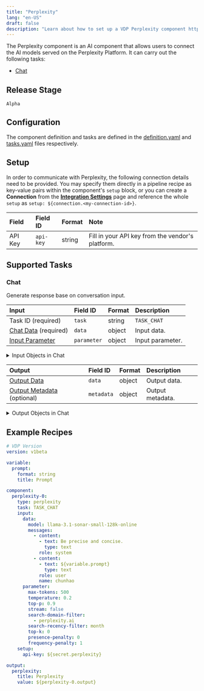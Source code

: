 ```yaml
---
title: "Perplexity"
lang: "en-US"
draft: false
description: "Learn about how to set up a VDP Perplexity component https://github.com/instill-ai/instill-core"
---
```


The Perplexity component is an AI component that allows users to connect the AI models served on the Perplexity Platform.
It can carry out the following tasks:
- [Chat](#chat)



## Release Stage

`Alpha`



## Configuration

The component definition and tasks are defined in the [definition.yaml](https://github.com/instill-ai/pipeline-backend/blob/main/pkg/component/ai/perplexity/v0/config/definition.yaml) and [tasks.yaml](https://github.com/instill-ai/pipeline-backend/blob/main/pkg/component/ai/perplexity/v0/config/tasks.yaml) files respectively.




## Setup


In order to communicate with Perplexity, the following connection details need to be
provided. You may specify them directly in a pipeline recipe as key-value pairs
within the component's `setup` block, or you can create a **Connection** from
the [**Integration Settings**](https://www.instill.tech/docs/vdp/integration)
page and reference the whole `setup` as `setup:
${connection.<my-connection-id>}`.

<div class="markdown-col-no-wrap" data-col-1 data-col-2>

| Field | Field ID | Format | Note |
| :--- | :--- | :--- | :--- |
| API Key | `api-key` | string | Fill in your API key from the vendor's platform.  |

</div>





## Supported Tasks

### Chat

Generate response base on conversation input.

<div class="markdown-col-no-wrap" data-col-1 data-col-2>

| Input | Field ID | Format | Description |
| :--- | :--- | :--- | :--- |
| Task ID (required) | `task` | string | `TASK_CHAT` |
| [Chat Data](#chat-chat-data) (required) | `data` | object | Input data. |
| [Input Parameter](#chat-input-parameter) | `parameter` | object | Input parameter. |
</div>


<details>
<summary> Input Objects in Chat</summary>

<h4 id="chat-chat-data">Chat Data</h4>

Input data.

<div class="markdown-col-no-wrap" data-col-1 data-col-2>

| Field | Field ID | Format | Note |
| :--- | :--- | :--- | :--- |
| [Chat Messages](#chat-chat-messages) | `messages` | array | List of chat messages.  |
| Model Name | `model` | string | The model to be used for `TASK_CHAT`.  <br/><details><summary><strong>Enum values</strong></summary><ul><li>`llama-3.1-sonar-small-128k-online`</li><li>`llama-3.1-sonar-large-128k-online`</li><li>`llama-3.1-sonar-huge-128k-online`</li></ul></details>  |
</div>
<h4 id="chat-chat-messages">Chat Messages</h4>

List of chat messages.

<div class="markdown-col-no-wrap" data-col-1 data-col-2>

| Field | Field ID | Format | Note |
| :--- | :--- | :--- | :--- |
| [Content](#chat-content) | `content` | array | The message content.  |
| Name | `name` | string | An optional name for the participant. Provides the model information to differentiate between participants of the same role.  |
| Role | `role` | string | The message role, i.e. 'system', 'user' or 'assistant'.  <br/><details><summary><strong>Enum values</strong></summary><ul><li>`system`</li><li>`user`</li><li>`assistant`</li></ul></details>  |
</div>
<h4 id="chat-content">Content</h4>

The message content.

<div class="markdown-col-no-wrap" data-col-1 data-col-2>

| Field | Field ID | Format | Note |
| :--- | :--- | :--- | :--- |
| Text Message | `text` | string | Text message.  |
| Text | `type` | string | Text content type.  |
</div>
<h4 id="chat-input-parameter">Input Parameter</h4>

Input parameter.

<div class="markdown-col-no-wrap" data-col-1 data-col-2>

| Field | Field ID | Format | Note |
| :--- | :--- | :--- | :--- |
| Frequency Penalty | `frequency-penalty` | number | A multiplicative penalty greater than 0. Values greater than 1.0 penalize new tokens based on their existing frequency in the text so far, decreasing the model's likelihood to repeat the same line verbatim. A value of 1.0 means no penalty. Incompatible with `presence_penalty`.  |
| Max New Tokens | `max-tokens` | integer | The maximum number of completion tokens returned by the API. The total number of tokens requested in max_tokens plus the number of prompt tokens sent in messages must not exceed the context window token limit of model requested. If left unspecified, then the model will generate tokens until either it reaches its stop token or the end of its context window.  |
| Presence Penalty | `presence-penalty` | number | A value between -2.0 and 2.0. Positive values penalize new tokens based on whether they appear in the text so far, increasing the model's likelihood to talk about new topics. Incompatible with `frequency_penalty`.  |
| Search Domain Filter | `search-domain-filter` | string | Given a list of domains, limit the citations used by the online model to URLs from the specified domains. Currently limited to only 3 domains for whitelisting and blacklisting. For blacklisting add a `-` to the beginning of the domain string.  |
| Search Recency Filter | `search-recency-filter` | string | Returns search results within the specified time interval - does not apply to images. Values include `month`, `week`, `day`, `hour`.  |
| Stream | `stream` | boolean | If set, partial message deltas will be sent. Tokens will be sent as data-only server-sent events as they become available.  |
| Temperature | `temperature` | number | The amount of randomness in the response, valued between 0 inclusive and 2 exclusive. Higher values are more random, and lower values are more deterministic.  |
| Top K | `top-k` | number | The number of tokens to keep for highest top-k filtering, specified as an integer between 0 and 2048 inclusive. If set to 0, top-k filtering is disabled. We recommend either altering top_k or top_p, but not both.  |
| Top P | `top-p` | number | The nucleus sampling threshold, valued between 0 and 1 inclusive. For each subsequent token, the model considers the results of the tokens with top_p probability mass. We recommend either altering top_k or top_p, but not both.  |
</div>
</details>



<div class="markdown-col-no-wrap" data-col-1 data-col-2>

| Output | Field ID | Format | Description |
| :--- | :--- | :--- | :--- |
| [Output Data](#chat-output-data) | `data` | object | Output data. |
| [Output Metadata](#chat-output-metadata) (optional) | `metadata` | object | Output metadata. |
</div>

<details>
<summary> Output Objects in Chat</summary>

<h4 id="chat-output-data">Output Data</h4>

<div class="markdown-col-no-wrap" data-col-1 data-col-2>

| Field | Field ID | Format | Note |
| :--- | :--- | :--- | :--- |
| [Choices](#chat-choices) | `choices` | array | List of chat completion choices. |
| Citations | `citations` | array | List of citations. |
</div>

<h4 id="chat-choices">Choices</h4>

<div class="markdown-col-no-wrap" data-col-1 data-col-2>

| Field | Field ID | Format | Note |
| :--- | :--- | :--- | :--- |
| Created | `created` | integer | The timestamp of when the chat completion was created. Format is in ISO 8601. Example: 2024-07-01T11:47:40.388Z. |
| Finish Reason | `finish-reason` | string | The reason the model stopped generating tokens. |
| Index | `index` | integer | The index of the choice in the list of choices. |
| [Message](#chat-message) | `message` | object | A chat message generated by the model. |
</div>

<h4 id="chat-message">Message</h4>

<div class="markdown-col-no-wrap" data-col-1 data-col-2>

| Field | Field ID | Format | Note |
| :--- | :--- | :--- | :--- |
| Content | `content` | string | The contents of the message. |
| Role | `role` | string | The role of the author of this message. |
</div>

<h4 id="chat-output-metadata">Output Metadata</h4>

<div class="markdown-col-no-wrap" data-col-1 data-col-2>

| Field | Field ID | Format | Note |
| :--- | :--- | :--- | :--- |
| [Usage](#chat-usage) | `usage` | object | Usage statistics for the request. |
</div>

<h4 id="chat-usage">Usage</h4>

<div class="markdown-col-no-wrap" data-col-1 data-col-2>

| Field | Field ID | Format | Note |
| :--- | :--- | :--- | :--- |
| Completion Tokens | `completion-tokens` | integer | Number of tokens in the generated response. |
| Prompt Tokens | `prompt-tokens` | integer | Number of tokens in the prompt. |
| Total Tokens | `total-tokens` | integer | Total number of tokens used in the request (prompt + completion). |
</div>
</details>



## Example Recipes

```yaml
# VDP Version
version: v1beta

variable:
  prompt:
    format: string
    title: Prompt

component:
  perplexity-0:
    type: perplexity
    task: TASK_CHAT
    input:
      data:
        model: llama-3.1-sonar-small-128k-online
        messages:
          - content:
            - text: Be precise and concise.
              type: text
            role: system
          - content:
            - text: ${variable.prompt}
              type: text
            role: user
            name: chunhao
      parameter:
        max-tokens: 500
        temperature: 0.2
        top-p: 0.9
        stream: false
        search-domain-filter:
          - perplexity.ai
        search-recency-filter: month
        top-k: 0
        presence-penalty: 0
        frequency-penalty: 1
    setup:
      api-key: ${secret.perplexity}

output:
  perplexity:
    title: Perplexity
    value: ${perplexity-0.output}

```